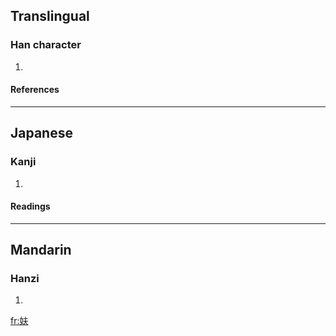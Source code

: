 ==Translingual==
===Han character===
{{Han char|rn=38|rad=女|as=04|sn=7|four=|canj=女手人 (VQO)}}
# {{defn|Han|sort=女04}}
====References====
{{Han ref|kx=0256.070|dkj=06073|dj=0520.060|hdz=21029.100|uh=598B|ud=22923}}
----
==Japanese==
===Kanji===
{{ja-kanji|grade=|rs=女04}}
# {{defn|Japanese}} 
====Readings====
{{ja-readings|on=[[ふ]] (fu), [[よう]] (yō), [[う]] (u)|kun=[[むさぼるさま]] (musaborusama), [[せ]] (se), [[せうと]] (seuto)}}
----
==Mandarin==
===Hanzi===
{{cmn-hanzi|pin=[[fū]] (fu1)|wg=fu<sup>1</sup>}}
# {{defn|Mandarin}}

[[fr:妋]]